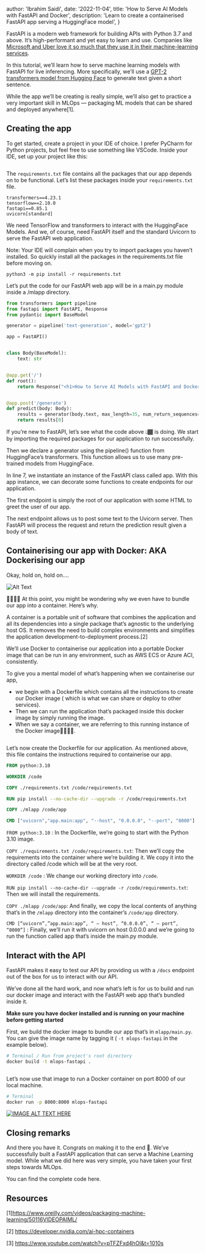 
  author: 'Ibrahim Saidi',
  date: '2022-11-04',
  title: 'How to Serve AI Models with FastAPI and Docker',
  description:
    'Learn to create a containerised FastAPI app serving a HuggingFace model',
}


FastAPI is a modern web framework for building APIs with Python 3.7 and above.
It’s high-performant and yet easy to learn and use. Companies like [Microsoft
and Uber love it so much that they use it in their machine-learning services](https://fastapi.tiangolo.com/).

In this tutorial, we’ll learn how to serve machine learning models with FastAPI for
live inferencing. More specifically, we’ll use a [GPT-2 transformers model from Hugging
Face](https://huggingface.co/gpt2?text=My+name+is+Mariama%2C+my+favorite) to generate text given a short sentence.

While the app we’ll be creating is really simple, we’ll also get to practice a very
important skill in MLOps — packaging ML models that can be shared and deployed anywhere[1].

## Creating the app
To get started, create a project in your IDE of choice. I prefer PyCharm for Python projects,
but feel free to use something like VSCode. Inside your IDE, set up your project like this:

<Image src={projectSetup} alt="" />

The `requirements.txt` file contains all the packages that our app depends on to be functional.
Let’s list these packages inside your `requirements.txt` file.

```text
transformers==4.23.1
tensorflow==2.10.0
fastapi==0.85.1
uvicorn[standard]
```
We need TensorFlow and transformers to interact with the HuggingFace Models. And we, of course,
need FastAPI itself and the standard Uvicorn to serve the FastAPI web application.

Note: Your IDE will complain when you try to import packages you haven’t installed. So quickly
install all the packages in the requirements.txt file before moving on.

```python3 -m pip install -r requirements.txt```

Let’s put the code for our FastAPI web app will be in a main.py module inside a /mlapp directory.

```python
from transformers import pipeline
from fastapi import FastAPI, Response
from pydantic import BaseModel

generator = pipeline('text-generation', model='gpt2')

app = FastAPI()


class Body(BaseModel):
    text: str


@app.get('/')
def root():
    return Response("<h1>How to Serve AI Models with FastAPI and Docker</h1>")


@app.post('/generate')
def predict(body: Body):
    results = generator(body.text, max_length=35, num_return_sequences=1)
    return results[0]
```
If you’re new to FastAPI, let’s see what the code above 👆🏾 is doing. We start by importing
the required packages for our application to run successfully.

Then we declare a generator using the pipeline() function from HuggingFace’s transformers.
This function allows us to use many pre-trained models from HuggingFace.

In line 7, we instantiate an instance of the FastAPI class called app.
With this app instance, we can decorate some functions to create endpoints for our application.

The first endpoint is simply the root of our application with some HTML to greet the user of our app.

The next endpoint allows us to post some text to the Uvicorn server. Then FastAPI will process the request
and return the prediction result given a body of text.

## Containerising our app with Docker: AKA Dockerising our app
Okay, hold on, hold on….

![Alt Text](https://giphy.com/gifs/abcnetwork-hold-up-wait-a-minute-xULW8MYvpNOfMXfDH2)

🤔🤷🏾‍♂ ️At this point, you might be wondering why we even have to bundle our app into a container. Here’s why.

A container is a portable unit of software that combines the application and all its dependencies into a single package
that’s agnostic to the underlying host OS. It removes the need to build complex environments and simplifies the application
development-to-deployment process.[2]

We’ll use Docker to containerise our application into a portable Docker image that can be run in any environment, such as
AWS ECS or Azure ACI, consistently.

To give you a mental model of what’s happening when we containerise our app,

- we begin with a Dockerfile which contains all the instructions to create our Docker image ( which is what we can share or deploy to other services).
- Then we can run the application that’s packaged inside this docker image by simply running the image.
- When we say a container, we are referring to this running instance of the Docker image👍🏾👌🏾.

<Image src={dockerFile} alt="" />

Let’s now create the Dockerfile for our application. As mentioned above, this file contains the instructions required to containerise our app.

```Dockerfile
FROM python:3.10

WORKDIR /code

COPY ./requirements.txt /code/requirements.txt

RUN pip install --no-cache-dir --upgrade -r /code/requirements.txt

COPY ./mlapp /code/app

CMD ["uvicorn","app.main:app", "--host", "0.0.0.0", "--port", "8000"]
```

`FROM python:3.10` : In the Dockerfile, we’re going to start with the Python 3.10 image.

`COPY ./requirements.txt /code/requirements.txt`: Then we’ll copy the requirements into the container where we’re building it.
We copy it into the directory called /code which will be at the very root.

`WORKDIR /code` : We change our working directory into `/code`.

`RUN pip install --no-cache-dir --upgrade -r /code/requirements.txt`: Then we will install the requirements.

`COPY ./mlapp /code/app`: And finally, we copy the local contents of anything that’s in the `/mlapp` directory into the container’s `/code/app` directory.

`CMD [“uvicorn”,”app.main:app”, “ — host”, “0.0.0.0”, “ — port”, “8000”]` : Finally, we’ll run it with uvicorn on host 0.0.0.0 and
we’re going to run the function called app that’s inside the main.py module.

## Interact with the API

FastAPI makes it easy to test our API by providing us with a `/docs` endpoint out of the box for us to interact with our API.

We’ve done all the hard work, and now what’s left is for us to build and run our docker image and interact with the FastAPI web app that’s bundled inside it.

**Make sure you have docker installed and is running on your machine before getting started**

First, we build the docker image to bundle our app that’s in `mlapp/main.py`.
You can give the image name by tagging it ( `-t mlops-fastapi` in the example below).

```bash
# Terminal / Run from project's root directory
docker build -t mlops-fastapi .
````
<Image src={dockerBuilding} alt="" />

Let’s now use that image to run a Docker container on port 8000 of our local machine.

```bash
# Terminal
docker run -p 8000:8000 mlops-fastapi
````
[![IMAGE ALT TEXT HERE](http://img.youtube.com/vi/9iRAN1OpYd8/0.jpg)](http://www.youtube.com/watch?v=9iRAN1OpYd8)

## Closing remarks
And there you have it. Congrats on making it to the end 🥳.
We’ve successfully built a FastAPI application that can serve a Machine Learning model.
While what we did here was very simple, you have taken your first steps towards MLOps.

You can find the complete code here.

## Resources
[1]https://www.oreilly.com/videos/packaging-machine-learning/50116VIDEOPAIML/

[2] https://developer.nvidia.com/ai-hpc-containers

[3] https://www.youtube.com/watch?v=pTFZFxd4hOI&t=1010s
